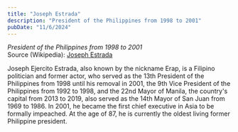```yaml
---
title: "Joseph Estrada"
description: "President of the Philippines from 1998 to 2001"
pubDate: "11/6/2024"
---
```


*President of the Philippines from 1998 to 2001*  
Source (Wikipedia): [Joseph Estrada][1]

Joseph Ejercito Estrada, also known by the nickname Erap, is a Filipino politician and former actor, who served as the 13th President of the Philippines from 1998 until his removal in 2001, the 9th Vice President of the Philippines from 1992 to 1998, and the 22nd Mayor of Manila, the country's capital from 2013 to 2019, also served as the 14th Mayor of San Juan from 1969 to 1986. In 2001, he became the first chief executive in Asia to be formally impeached. At the age of 87, he is currently the oldest living former Philippine president.

[1]: https://en.wikipedia.org/wiki/Joseph_Estrada
